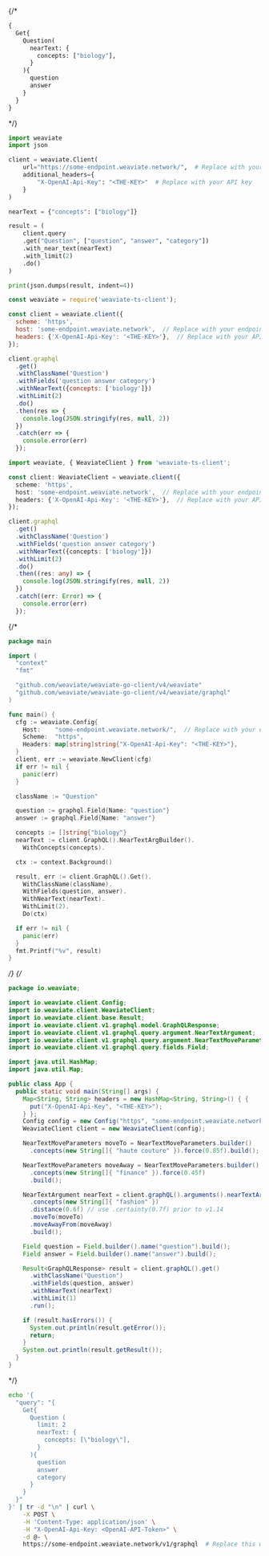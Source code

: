 
<Tabs groupId="languages">
{/* <TabItem value="graphql" label="GraphQL">

```graphql
{
  Get{
    Question(
      nearText: {
        concepts: ["biology"],
      }
    ){
      question
      answer
    }
  }
}
```

</TabItem> */}
<TabItem value="py" label="Python">

```python
import weaviate
import json

client = weaviate.Client(
    url="https://some-endpoint.weaviate.network/",  # Replace with your endpoint
    additional_headers={
        "X-OpenAI-Api-Key": "<THE-KEY>"  # Replace with your API key
    }
)

nearText = {"concepts": ["biology"]}

result = (
    client.query
    .get("Question", ["question", "answer", "category"])
    .with_near_text(nearText)
    .with_limit(2)
    .do()
)

print(json.dumps(result, indent=4))
```

</TabItem>
<TabItem value="js" label="JavaScript">

```js
const weaviate = require('weaviate-ts-client');

const client = weaviate.client({
  scheme: 'https',
  host: 'some-endpoint.weaviate.network',  // Replace with your endpoint
  headers: {'X-OpenAI-Api-Key': '<THE-KEY>'},  // Replace with your API key
});

client.graphql
  .get()
  .withClassName('Question')
  .withFields('question answer category')
  .withNearText({concepts: ['biology']})
  .withLimit(2)
  .do()
  .then(res => {
    console.log(JSON.stringify(res, null, 2))
  })
  .catch(err => {
    console.error(err)
  });
```

</TabItem>
<TabItem value="ts" label="TypeScript">

```ts
import weaviate, { WeaviateClient } from 'weaviate-ts-client';

const client: WeaviateClient = weaviate.client({
  scheme: 'https',
  host: 'some-endpoint.weaviate.network',  // Replace with your endpoint
  headers: {'X-OpenAI-Api-Key': '<THE-KEY>'},  // Replace with your API key
});

client.graphql
  .get()
  .withClassName('Question')
  .withFields('question answer category')
  .withNearText({concepts: ['biology']})
  .withLimit(2)
  .do()
  .then((res: any) => {
    console.log(JSON.stringify(res, null, 2))
  })
  .catch((err: Error) => {
    console.error(err)
  });
```

</TabItem>
{/* <TabItem value="go" label="Go">

```go
package main

import (
  "context"
  "fmt"

  "github.com/weaviate/weaviate-go-client/v4/weaviate"
  "github.com/weaviate/weaviate-go-client/v4/weaviate/graphql"
)

func main() {
  cfg := weaviate.Config{
    Host:    "some-endpoint.weaviate.network/",  // Replace with your endpoint
    Scheme:  "https",
    Headers: map[string]string{"X-OpenAI-Api-Key": "<THE-KEY>"},
  }
  client, err := weaviate.NewClient(cfg)
  if err != nil {
    panic(err)
  }

  className := "Question"

  question := graphql.Field{Name: "question"}
  answer := graphql.Field{Name: "answer"}

  concepts := []string{"biology"}
  nearText := client.GraphQL().NearTextArgBuilder().
    WithConcepts(concepts).

  ctx := context.Background()

  result, err := client.GraphQL().Get().
    WithClassName(className).
    WithFields(question, answer).
    WithNearText(nearText).
    WithLimit(2).
    Do(ctx)

  if err != nil {
    panic(err)
  }
  fmt.Printf("%v", result)
}
```

</TabItem> */}
{/* <TabItem value="java" label="Java">

```java
package io.weaviate;

import io.weaviate.client.Config;
import io.weaviate.client.WeaviateClient;
import io.weaviate.client.base.Result;
import io.weaviate.client.v1.graphql.model.GraphQLResponse;
import io.weaviate.client.v1.graphql.query.argument.NearTextArgument;
import io.weaviate.client.v1.graphql.query.argument.NearTextMoveParameters;
import io.weaviate.client.v1.graphql.query.fields.Field;

import java.util.HashMap;
import java.util.Map;

public class App {
  public static void main(String[] args) {
    Map<String, String> headers = new HashMap<String, String>() { {
      put("X-OpenAI-Api-Key", "<THE-KEY>");
    } };
    Config config = new Config("https", "some-endpoint.weaviate.network/", headers);  // Replace with your endpoint
    WeaviateClient client = new WeaviateClient(config);

    NearTextMoveParameters moveTo = NearTextMoveParameters.builder()
      .concepts(new String[]{ "haute couture" }).force(0.85f).build();

    NearTextMoveParameters moveAway = NearTextMoveParameters.builder()
      .concepts(new String[]{ "finance" }).force(0.45f)
      .build();

    NearTextArgument nearText = client.graphQL().arguments().nearTextArgBuilder()
      .concepts(new String[]{ "fashion" })
      .distance(0.6f) // use .certainty(0.7f) prior to v1.14
      .moveTo(moveTo)
      .moveAwayFrom(moveAway)
      .build();

    Field question = Field.builder().name("question").build();
    Field answer = Field.builder().name("answer").build();

    Result<GraphQLResponse> result = client.graphQL().get()
      .withClassName("Question")
      .withFields(question, answer)
      .withNearText(nearText)
      .withLimit(1)
      .run();

    if (result.hasErrors()) {
      System.out.println(result.getError());
      return;
    }
    System.out.println(result.getResult());
  }
}
```

</TabItem> */}
<TabItem value="curl" label="Curl">

```bash
echo '{
  "query": "{
    Get{
      Question (
        limit: 2
        nearText: {
          concepts: [\"biology\"],
        }
      ){
        question
        answer
        category
      }
    }
  }"
}' | tr -d "\n" | curl \
    -X POST \
    -H 'Content-Type: application/json' \
    -H "X-OpenAI-Api-Key: <OpenAI-API-Token>" \
    -d @- \
    https://some-endpoint.weaviate.network/v1/graphql  # Replace this with your endpoint
```

</TabItem>
</Tabs>
